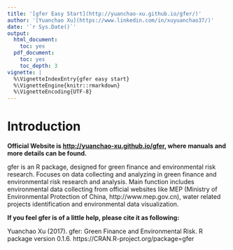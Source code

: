```yaml
---
title: '[gfer Easy Start](http://yuanchao-xu.github.io/gfer/)'
author: '[Yuanchao Xu](https://www.linkedin.com/in/xuyuanchao37/)'
date: '`r Sys.Date()`'
output:
  html_document:
    toc: yes
  pdf_document:
    toc: yes
    toc_depth: 3
vignette: |
  %\VignetteIndexEntry{gfer easy start} 
  %\VignetteEngine{knitr::rmarkdown} 
  %\VignetteEncoding{UTF-8}
---
```


# Introduction

**Official Website is [http://yuanchao-xu.github.io/gfer](http://yuanchao-xu.github.io/gfer), where manuals and more details can be found.**

gfer is an R package, designed for green finance and environmental risk research. Focuses on data collecting and analyzing in green finance and environmental risk research and analysis. Main function includes environmental data collecting from official websites like MEP (Ministry of Environmental Protection of China, http://www.mep.gov.cn), water related projects identification and environmental data visualization.

**If you feel gfer is of a little help, please cite it as following:**

Yuanchao Xu (2017). gfer: Green Finance and Environmental Risk. R package version 0.1.6.
  https://CRAN.R-project.org/package=gfer
